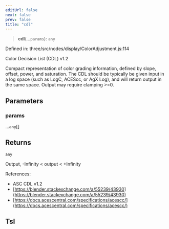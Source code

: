```yaml
---
editUrl: false
next: false
prev: false
title: "cdl"
---
```


> **cdl**(...`params`): `any`

Defined in: three/src/nodes/display/ColorAdjustment.js:114

Color Decision List (CDL) v1.2

Compact representation of color grading information, defined by slope, offset, power, and
saturation. The CDL should be typically be given input in a log space (such as LogC, ACEScc,
or AgX Log), and will return output in the same space. Output may require clamping >=0.

## Parameters

### params

...`any`[]

## Returns

`any`

Output, -Infinity < output < +Infinity

References:
- ASC CDL v1.2
- [https://blender.stackexchange.com/a/55239/43930](https://blender.stackexchange.com/a/55239/43930)
- [https://docs.acescentral.com/specifications/acescc/](https://docs.acescentral.com/specifications/acescc/)

## Tsl
